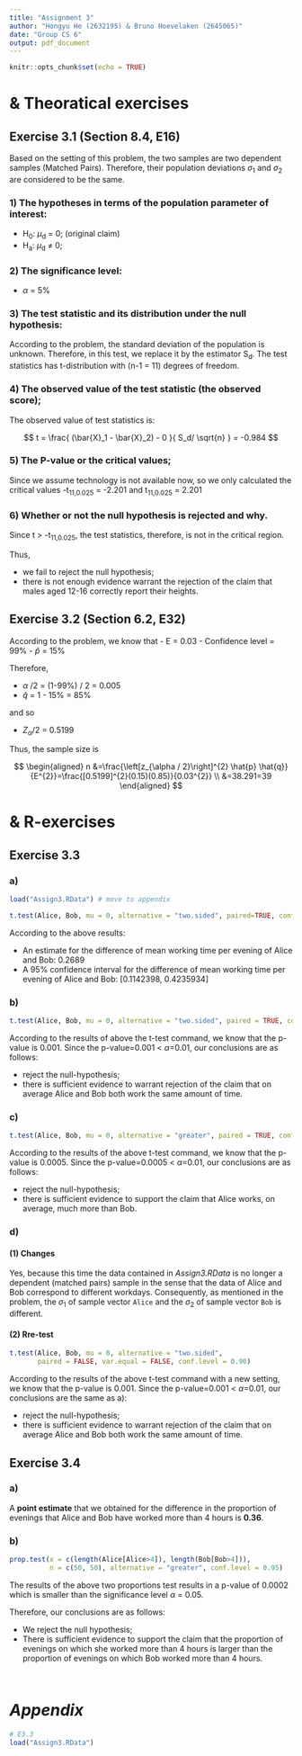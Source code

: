```yaml
---
title: "Assignment 3"
author: "Hongyu He (2632195) & Bruno Hoevelaken (2645065)"
date: "Group CS 6"
output: pdf_document
---
```


```r
knitr::opts_chunk$set(echo = TRUE)
```

# & Theoratical exercises

## Exercise 3.1 (Section 8.4, E16)

Based on the setting of this problem, the two samples are two dependent samples (Matched Pairs). Therefore, their population deviations $\sigma_1$ and $\sigma_2$ are considered to be the same.

### 1) The hypotheses in terms of the population parameter of interest:

- H~0~: $\mu$~d~ = 0; (original claim)
- H~a~: $\mu$~d~ $\neq$ 0;

### 2) The significance level: 

- $\alpha$ = 5%

### 3) The test statistic and its distribution under the null hypothesis:

According to the problem, the standard deviation of the population is unknown. Therefore, in this test, we replace it by the estimator S~d~. The test statistics has t-distribution with (n-1 = 11) degrees of freedom.

### 4) The observed value of the test statistic (the observed score);

The observed value of test statistics is:

$$ 
t = \frac{ (\bar{X}_1 - \bar{X}_2) - 0 }{ S_d/ \sqrt{n} } = -0.984
$$

### 5) The P-value or the critical values;
  Since we assume technology is not available now, so we only calculated the critical values -t~11,0.025~ =  -2.201 and t~11,0.025~ =  2.201

### 6) Whether or not the null hypothesis is rejected and why.
  Since t > -t~11,0.025~, the test statistics, therefore, is not in the critical region.
  
Thus, 

- we fail to reject the null hypothesis;
- there is not enough evidence warrant the rejection of the claim that males aged 12-16 correctly report their heights.


## Exercise 3.2 (Section 6.2, E32)

According to the problem, we know that 
- E = 0.03
- Confidence level = 99%
- $\hat{p}$ = 15%

Therefore, 

- $\alpha$ /2 = (1-99%) / 2 = 0.005
- $\hat{q}$ = 1 - 15% = 85%

and so

- $Z_\alpha/2$ = 0.5199

Thus, the sample size is

$$
\begin{aligned} n &=\frac{\left[z_{\alpha / 2}\right]^{2} \hat{p} \hat{q}}{E^{2}}=\frac{[0.5199]^{2}(0.15)(0.85)}{0.03^{2}} \\ &=38.291=39 \end{aligned}
$$


# & R-exercises

## Exercise 3.3

### a)

```r
load("Assign3.RData") # move to appendix
```
```r
t.test(Alice, Bob, mu = 0, alternative = "two.sided", paired=TRUE, conf.level = 0.95)
```
According to the above results:

- An estimate for the difference of mean working time per evening of Alice and Bob: 0.2689
- A 95% confidence interval for the difference of mean working
time per evening of Alice and Bob: [0.1142398, 0.4235934]

### b)

```r
t.test(Alice, Bob, mu = 0, alternative = "two.sided", paired = TRUE, conf.level = 0.90)
```

According to the results of above the t-test command, we know that the p-value is 0.001. Since the p-value=0.001 < $\alpha$=0.01, our conclusions are as follows:

- reject the null-hypothesis;
- there is sufficient evidence to warrant rejection of the claim that on average Alice and Bob both work the same amount of time.

### c)

```r
t.test(Alice, Bob, mu = 0, alternative = "greater", paired = TRUE, conf.level = 0.90)
```

According to the results of the above t-test command, we know that the p-value is 0.0005. Since the p-value=0.0005 < $\alpha$=0.01, our conclusions are as follows:

- reject the null-hypothesis;
- there is sufficient evidence to support the claim that Alice works, on average, much more than Bob.

### d)

#### (1) Changes

Yes, because this time the data contained in *Assign3.RData* is no longer a dependent (matched pairs) sample in the sense that the data of Alice and Bob correspond to different workdays. 
Consequently, as mentioned in the problem, the $\sigma_1$ of sample vector `Alice` and the $\sigma_2$ of sample vector `Bob` is different. 

#### (2) Rre-test

```r
t.test(Alice, Bob, mu = 0, alternative = "two.sided", 
       paired = FALSE, var.equal = FALSE, conf.level = 0.90)
```

According to the results of the above t-test command with a new setting, we know that the p-value is 0.001. Since the p-value=0.001 < $\alpha$=0.01, our conclusions are the same as a):

- reject the null-hypothesis;
- there is sufficient evidence to warrant rejection of the claim that on average Alice and Bob both work the same amount of time.

## Exercise 3.4

### a)

A **point estimate** that we obtained for the difference in the proportion of evenings that Alice and Bob have worked more than 4 hours is **0.36**.


### b)

```r
prop.test(x = c(length(Alice[Alice>4]), length(Bob[Bob>4])), 
          n = c(50, 50), alternative = "greater", conf.level = 0.95)
```

The results of the above two proportions test results in a p-value of 0.0002 which is smaller than the significance level $\alpha$ = 0.05.

Therefore, our conclusions are as follows:

- We reject the null hypothesis;
- There is sufficient evidence to support the claim that the proportion of evenings on which she worked more than 4 hours is larger than the proportion of evenings on which Bob worked more than 4 hours.




```r

```
```r

```


# *Appendix*
```r
# E3.3
load("Assign3.RData")
```









